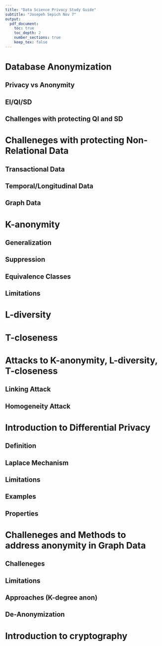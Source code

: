 ```yaml
---
title: "Data Science Privacy Study Guide"
subtitle: "Josepeh Sepich Nov 7"
output:
  pdf_document:
    toc: true
    toc_depth: 2
    number_sections: true
    keep_tex: false
---
```


# Database Anonymization

## Privacy vs Anonymity

## EI/QI/SD

## Challenges with protecting QI and SD

# Challeneges with protecting Non-Relational Data

## Transactional Data

## Temporal/Longitudinal Data

## Graph Data

# K-anonymity

## Generalization

## Suppression

## Equivalence Classes

## Limitations

# L-diversity

# T-closeness

# Attacks to K-anonymity, L-diversity, T-closeness

## Linking Attack

## Homogeneity Attack

# Introduction to Differential Privacy

## Definition

## Laplace Mechanism

## Limitations

## Examples

## Properties

# Challeneges and Methods to address anonymity in Graph Data

## Challeneges

## Limitations

## Approaches (K-degree anon)

## De-Anonymization

# Introduction to cryptography





































